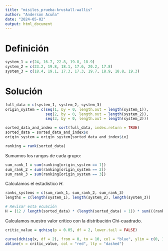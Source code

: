 ---
title: "misiles_prueba-kruskall-wallis"
author: "Anderson Acuña"
date: "2024-05-02"
output: html_document
---

# Definición

```{r}
system_1 = c(24, 16.7, 22.8, 19.8, 18.9)
system_2 = c(23.2, 19.8, 18.1, 17.6, 20.2, 17.8)
system_3 = c(18.4, 19.1, 17.3, 17.3, 19.7, 18.9, 18.8, 19.3)
```

# Solución

```{r}
full_data = c(system_1, system_2, system_3)
origin_system = c(seq(1, by = 0, length.out = length(system_1)),
                  seq(2, by = 0, length.out = length(system_2)),
                  seq(3, by = 0, length.out = length(system_3)))

sorted_data_and_index = sort(full_data, index.return = TRUE)
sorted_data = sorted_data_and_index$x
origin_system = origin_system[sorted_data_and_index$ix]

ranking = rank(sorted_data)
```

Sumamos los rangos de cada grupo:
```{r}
sum_rank_1 = sum(ranking[origin_system == 1])
sum_rank_2 = sum(ranking[origin_system == 2])
sum_rank_3 = sum(ranking[origin_system == 3])
```

Calculamos el estadístico $H$.
```{r}
ranks_systems = c(sum_rank_1, sum_rank_2, sum_rank_3)
lengths = c(length(system_1), length(system_2), length(system_3))

# Revisar esta ecuación
H = (12 / length(sorted_data) * (length(sorted_data) + 1)) * sum(((ranks_systems ** 2) / lengths) - (3 * (length(sorted_data + 1)))) 
```

Calculamos nuestro valor crítico con la distribución Chi-cuadrado.
```{r}
critic_value = qchisq(p = 0.05, df = 2, lower.tail = FALSE)

curve(dchisq(x, df = 2), from = 0, to = 10, col = "blue", ylim = c(0, 1))
abline(v = critic_value, col = "red", lty = "dashed")
```

